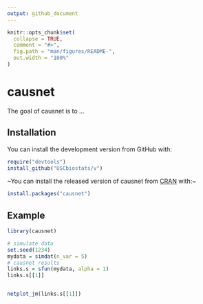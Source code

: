 ```yaml
---
output: github_document
---
```


<!-- README.md is generated from README.Rmd. Please edit that file -->

```r
knitr::opts_chunk$set(
  collapse = TRUE,
  comment = "#>",
  fig.path = "man/figures/README-",
  out.width = "100%"
)
```

# causnet

<!-- badges: start -->
<!-- badges: end -->

The goal of causnet is to ...

## Installation

You can install the development version from GitHub with:

```r
require("devtools")
install_github("USCbiostats/v")
```


~You can install the released version of causnet from [CRAN](https://CRAN.R-project.org) with:~

``` r
install.packages("causnet")
```

## Example

```r
library(causnet)

# simulate data
set.seed(1234)
mydata = simdat(n_var = 5)
# causnet results
links.s = sfun(mydata, alpha = 1)
links.s[[1]]


netplot_jm(links.s[[1]])
```




